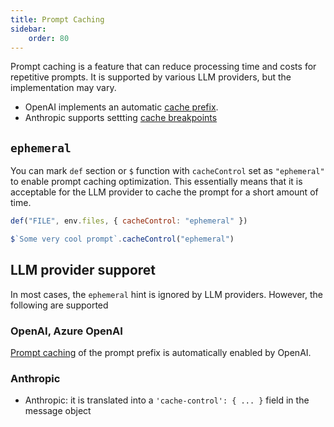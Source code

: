 ```yaml
---
title: Prompt Caching
sidebar:
    order: 80
---
```


Prompt caching is a feature that can reduce processing time and costs for repetitive prompts.
It is supported by various LLM providers, but the implementation may vary.

- OpenAI implements an automatic [cache prefix](https://openai.com/index/api-prompt-caching/).
- Anthropic supports settting [cache breakpoints](https://docs.anthropic.com/en/docs/build-with-claude/prompt-caching)

## `ephemeral`

You can mark `def` section or `$` function with `cacheControl` set as `"ephemeral"` to enable prompt caching optimization. This essentially means that it
is acceptable for the LLM provider to cache the prompt for a short amount of time.

```js
def("FILE", env.files, { cacheControl: "ephemeral" })
```

```js
$`Some very cool prompt`.cacheControl("ephemeral")
```

## LLM provider supporet

In most cases, the `ephemeral` hint is ignored by LLM providers. However, the following are supported

### OpenAI, Azure OpenAI

[Prompt caching](https://platform.openai.com/docs/guides/prompt-caching) of the prompt prefix
is automatically enabled by OpenAI.

### Anthropic

- Anthropic: it is translated into a `'cache-control': { ... }` field in the message object
